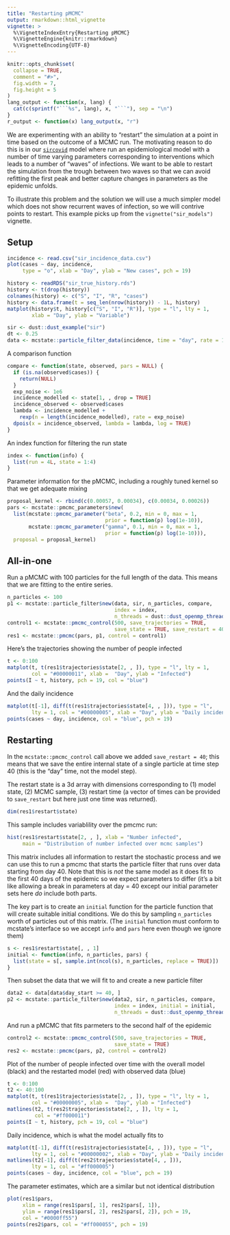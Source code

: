 ```yaml
---
title: "Restarting pMCMC"
output: rmarkdown::html_vignette
vignette: >
  %\VignetteIndexEntry{Restarting pMCMC}
  %\VignetteEngine{knitr::rmarkdown}
  %\VignetteEncoding{UTF-8}
---
```


```r
knitr::opts_chunk$set(
  collapse = TRUE,
  comment = "#>",
  fig.width = 7,
  fig.height = 5
)
lang_output <- function(x, lang) {
  cat(c(sprintf("```%s", lang), x, "```"), sep = "\n")
}
r_output <- function(x) lang_output(x, "r")
```

We are experimenting with an ability to "restart" the simulation at a point in time based on the outcome of a MCMC run. The motivating reason to do this is in our [`sircovid`](https://mrc-ide.github.io/sircovid/) model where run an epidemiological model with a number of time varying parameters corresponding to interventions which leads to a number of "waves" of infections. We want to be able to restart the simulation from the trough between two waves so that we can avoid refitting the first peak and better capture changes in parameters as the epidemic unfolds.

To illustrate this problem and the solution we will use a much simpler model which does not show recurrent waves of infection, so we will contrive points to restart.  This example picks up from the `vignette("sir_models")` vignette.

## Setup

```r
incidence <- read.csv("sir_incidence_data.csv")
plot(cases ~ day, incidence,
     type = "o", xlab = "Day", ylab = "New cases", pch = 19)
```

```r
history <- readRDS("sir_true_history.rds")
history <- t(drop(history))
colnames(history) <- c("S", "I", "R", "cases")
history <- data.frame(t = seq_len(nrow(history)) - 1L, history)
matplot(history$t, history[c("S", "I", "R")], type = "l", lty = 1,
        xlab = "Day", ylab = "Variable")
```

```r
sir <- dust::dust_example("sir")
dt <- 0.25
data <- mcstate::particle_filter_data(incidence, time = "day", rate = 1 / dt)
```

A comparison function

```r
compare <- function(state, observed, pars = NULL) {
  if (is.na(observed$cases)) {
    return(NULL)
  }
  exp_noise <- 1e6
  incidence_modelled <- state[1, , drop = TRUE]
  incidence_observed <- observed$cases
  lambda <- incidence_modelled +
    rexp(n = length(incidence_modelled), rate = exp_noise)
  dpois(x = incidence_observed, lambda = lambda, log = TRUE)
}
```

An index function for filtering the run state

```r
index <- function(info) {
  list(run = 4L, state = 1:4)
}
```

Parameter information for the pMCMC, including a roughly tuned kernel so that we get adequate mixing

```r
proposal_kernel <- rbind(c(0.00057, 0.00034), c(0.00034, 0.00026))
pars <- mcstate::pmcmc_parameters$new(
  list(mcstate::pmcmc_parameter("beta", 0.2, min = 0, max = 1,
                                prior = function(p) log(1e-10)),
       mcstate::pmcmc_parameter("gamma", 0.1, min = 0, max = 1,
                                prior = function(p) log(1e-10))),
  proposal = proposal_kernel)
```

## All-in-one

Run a pMCMC with 100 particles for the full length of the data. This means that we are fitting to the entire series.

```r
n_particles <- 100
p1 <- mcstate::particle_filter$new(data, sir, n_particles, compare,
                                   index = index,
                                   n_threads = dust::dust_openmp_threads())
control1 <- mcstate::pmcmc_control(500, save_trajectories = TRUE,
                                   save_state = TRUE, save_restart = 40)
res1 <- mcstate::pmcmc(pars, p1, control = control1)
```

Here's the trajectories showing the number of people infected

```r
t <- 0:100
matplot(t, t(res1$trajectories$state[2, , ]), type = "l", lty = 1,
        col = "#00000011", xlab =  "Day", ylab = "Infected")
points(I ~ t, history, pch = 19, col = "blue")
```

And the daily incidence

```r
matplot(t[-1], diff(t(res1$trajectories$state[4, , ])), type = "l",
        lty = 1, col = "#00000005", xlab = "Day", ylab = "Daily incidence")
points(cases ~ day, incidence, col = "blue", pch = 19)
```

## Restarting

In the `mcstate::pmcmc_control` call above we added `save_restart = 40`; this means that we save the entire internal state of a single particle at time step 40 (this is the "day" time, not the model step).

The restart state is a 3d array with dimensions corresponding to (1) model state, (2) MCMC sample, (3) restart time (a vector of times can be provided to `save_restart` but here just one time was returned).

```r
dim(res1$restart$state)
```

This sample includes variablility over the pmcmc run:

```r
hist(res1$restart$state[2, , ], xlab = "Number infected",
     main = "Distribution of number infected over mcmc samples")
```

This matrix includes all information to restart the stochastic process and we can use this to run a pmcmc that starts the particle filter that runs over data starting from day 40. Note that this is *not* the same model as it does fit to the first 40 days of the epidemic so we expect parameters to differ (it's a bit like allowing a break in parameters at day = 40 except our initial parameter sets here *do* include both parts.

The key part is to create an `initial` function for the particle function that will create suitable initial conditions. We do this by sampling `n_particles` worth of particles out of this matrix. (The `initial` function must conform to mcstate's interface so we accept `info` and `pars` here even though we ignore them)

```r
s <- res1$restart$state[, , 1]
initial <- function(info, n_particles, pars) {
  list(state = s[, sample.int(ncol(s), n_particles, replace = TRUE)])
}
```

Then subset the data that we will fit to and create a new particle filter

```r
data2 <- data[data$day_start >= 40, ]
p2 <- mcstate::particle_filter$new(data2, sir, n_particles, compare,
                                   index = index, initial = initial,
                                   n_threads = dust::dust_openmp_threads())
```

And run a pMCMC that fits parmeters to the second half of the epidemic

```r
control2 <- mcstate::pmcmc_control(500, save_trajectories = TRUE,
                                   save_state = TRUE)
res2 <- mcstate::pmcmc(pars, p2, control = control2)
```

Plot of the number of people infected over time with the overall model (black) and the restarted model (red) with observed data (blue)

```r
t <- 0:100
t2 <- 40:100
matplot(t, t(res1$trajectories$state[2, , ]), type = "l", lty = 1,
        col = "#00000005", xlab =  "Day", ylab = "Infected")
matlines(t2, t(res2$trajectories$state[2, , ]), lty = 1,
         col = "#ff000011")
points(I ~ t, history, pch = 19, col = "blue")
```

Daily incidence, which is what the model actually fits to

```r
matplot(t[-1], diff(t(res1$trajectories$state[4, , ])), type = "l",
        lty = 1, col = "#00000002", xlab = "Day", ylab = "Daily incidence")
matlines(t2[-1], diff(t(res2$trajectories$state[4, , ])),
        lty = 1, col = "#ff000005")
points(cases ~ day, incidence, col = "blue", pch = 19)
```

The parameter estimates, which are a similar but not identical distribution

```r
plot(res1$pars,
     xlim = range(res1$pars[, 1], res2$pars[, 1]),
     ylim = range(res1$pars[, 2], res2$pars[, 2]), pch = 19,
     col = "#0000ff55")
points(res2$pars, col = "#ff000055", pch = 19)
```
